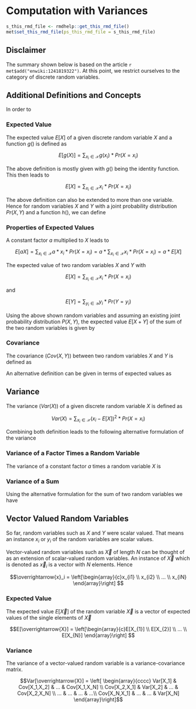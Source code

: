 # Computation with Variances {#compu-vars}
```r
s_this_rmd_file <- rmdhelp::get_this_rmd_file()
met$set_this_rmd_file(ps_this_rmd_file = s_this_rmd_file)
```


## Disclaimer
The summary shown below is based on the article `r met$add("enwiki:1241819322")`. At this point, we restrict ourselves to the category of discrete random variables. 


## Additional Definitions and Concepts
In order to 

### Expected Value
The expected value $E[X]$ of a given discrete random variable $X$ and a function $g()$ is defined as

$$E[g(X)] = \sum_{x_i \in \mathcal{X}} g(x_i) * Pr(X = x_i)$$

The above definition is mostly given with $g()$ being the identity function. This then leads to 

$$E[X] = \sum_{x_i \in \mathcal{X}} x_i * Pr(X = x_i)$$

The above definition can also be extended to more than one variable. Hence for random variables $X$ and $Y$ with a joint probability distribution $Pr(X, Y)$ and a function $h()$, we can define

\begin{align}
E[h(X,Y)] &= \sum_{(x_i,y_i) \in \mathcal{X}\times \mathcal{Y}} h(x_i, y_i) * Pr(X=x_i, Y=y_i) \notag \\
          &= \sum_{x_i \in \mathcal{X}}\sum_{y_i \in \mathcal{Y}}  h(x_i, y_i) * Pr(X=x_i, Y=y_i)
\end{align}


### Properties of Expected Values
A constant factor $a$ multiplied to $X$ leads to 

$$E[aX] = \sum_{x_i \in \mathcal{X}} a * x_i * Pr(X = x_i) = a * \sum_{x_i \in \mathcal{X}} x_i * Pr(X = x_i) = a* E[X]$$

The expected value of two random variables $X$ and $Y$ with 

$$E[X] = \sum_{x_i \in \mathcal{X}} x_i * Pr(X = x_i) $$

and

$$E[Y] = \sum_{y_i \in \mathcal{Y}} y_i * Pr(Y = y_i)$$

Using the above shown random variables and assuming an existing joint probability distribution $P(X,Y)$, the expected value $E[X+Y]$ of the sum of the two random variables is given by 

\begin{align}
E[X + Y] &= \sum_{(x_i,y_i) \in \mathcal{X}\times \mathcal{Y}} (x_i + y_i) * Pr(X = x_i, Y = y_i) \notag \\
 &= \sum_{x_i \in \mathcal{X}}\sum_{y_i \in \mathcal{Y}} (x_i) * Pr(X = x_i, Y = y_i) + \sum_{x_i \in \mathcal{X}}\sum_{y_i \in \mathcal{Y}} y_i * Pr(X = x_i, Y = y_i) \notag \\
 &= \sum_{x_i \in \mathcal{X}} x_i * Pr(X = x_i) + \sum_{y_i \in \mathcal{Y}} y_i * Pr(Y = y_i) \notag \\
 &= E[X] + E[Y]
\end{align}


### Covariance
The covariance ($Cov(X,Y)$) between two random variables $X$ and $Y$ is defined as

\begin{align}
Cov(X,Y) &= \sum_{x_i \in \mathcal{X}}\sum_{y_i \in \mathcal{Y}}  \ (x_i - E[X])(y_i - E[Y]) * Pr(X = x_i, Y = y_i) \notag \\
 &= \sum_{x_i \in \mathcal{X}}\sum_{y_i \in \mathcal{Y}}  (x_iy_i - x_iE[y] - y_iE[X] + E[X]E[Y]) * Pr(X = x_i, Y = y_i) \notag \\
 &= \sum_{x_i \in \mathcal{X}}\sum_{y_i \in \mathcal{Y}}  x_iy_i * Pr(X = x_i, Y = y_i)  \notag \\
 & - \sum_{x_i \in \mathcal{X}}\sum_{y_i \in \mathcal{Y}}  x_iE[Y] * Pr(X = x_i, Y = y_i) \notag \\
 & - \sum_{x_i \in \mathcal{X}}\sum_{y_i \in \mathcal{Y}}  y_iE[X] * Pr(X = x_i, Y = y_i) \notag \\
 & + \sum_{x_i \in \mathcal{X}}\sum_{y_i \in \mathcal{Y}}  E[X]E[Y] * Pr(X = x_i, Y = y_i) \notag \\
 &= E[XY] - E[X]E[Y] - E[Y]E[X] + E[X]E[Y] \notag \\
 &= E[XY] - E[X]E[Y]
\end{align}


An alternative definition can be given in terms of expected values as

\begin{align}
Cov(X,Y) &= E[(X - E[X])(Y - E[Y])] \notag \\
         &= E[XY - XE[Y] - YE[X] + E[X]E[Y]] \notag \\
         &= E[XY] - 2E[X]E[Y] + E[X]E[Y] \notag \\
         &= E[XY] - E[X]E[Y]
\end{align}


## Variance
The variance ($Var(X)$) of a given discrete random variable $X$ is defined as

$$Var(X) = \sum_{x_i \in \mathcal{X}} (x_i - E[X])^2  * Pr(X = x_i)$$

Combining both definition leads to the following alternative formulation of the variance

\begin{align}
Var(X) &= E[(X - E[X])^2] \notag \\
       &= E[X^2 - 2XE[X] + (E[X])^2] \notag \\
       &= E[X^2] - 2E[X]E[X] + (E[X])^2 \notag \\
       &= E[X^2] - 2(E[X])^2 + (E[X])^2 \notag \\
       &= E[X^2] - (E[X])^2
\end{align}


### Variance of a Factor Times a Random Variable
The variance of a constant factor $a$ times a random variable $X$ is 

\begin{align}
Var(aX) &= E[(aX - E[aX])^2] \notag \\
        &= E[(aX - aE[X])^2] \notag \\
        &= E[a^2 * (X - E[X])^2] \notag \\
        &= a^2 * E[(X - E[X])^2] \notag \\
        &= a^2 * Var(X) \notag \\
\end{align}



### Variance of a Sum
Using the alternative formulation for the sum of two random variables we have

\begin{align}
Var(X + Y) &= E[(X+Y)^2] - (E[X+Y])^2 \notag \\
 &= E[X^2 + 2XY + Y^2] - (E[X] + E[Y])^2 \notag \\
 &= E[X^2] + 2E[XY] + E[Y^2] - (E[X])^2 - 2E[X]E[Y] + (E[Y])^2\notag \\
 &= E[X^2] - (E[X])^2 + E[Y^2] - (E[Y])^2 + 2(E[XY] - E[X]E[Y])\notag \\
 &= Var(X) + Var(Y) + 2Cov(X,Y)
\end{align}


## Vector Valued Random Variables
So far, random variables such as $X$ and $Y$ were scalar valued. That means an instance $x_i$ or $y_i$ of the random variables are scalar values. 

Vector-valued random variables such as $\overrightarrow{X}$ of length $N$ can be thought of as an extension of scalar-valued random variables. An instance of $\overrightarrow{X}$ which is denoted as $\overrightarrow{x}_i$ is a vector with $N$ elements. Hence 

$$\overrightarrow{x}_i = \left[\begin{array}{c}x_{i1} \\ x_{i2} \\ ... \\ x_{iN} \end{array}\right] $$


### Expected Value
The expected value $E[\overrightarrow{X}]$ of the random variable $\overrightarrow{X}$ is a vector of expected values of the single elements of $\overrightarrow{X}$

$$E[\overrightarrow{X}] = \left[\begin{array}{c}E[X_{1}] \\ E[X_{2}] \\ ... \\ E[X_{N}] \end{array}\right] $$


### Variance
The variance of a vector-valued random variable is a variance-covariance matrix.

$$Var[\overrightarrow{X}] = \left[
\begin{array}{cccc} 
Var[X_1] & Cov[X_1,X_2] & ... & Cov[X_1,X_N] \\
Cov[X_2,X_1] & Var[X_2] & ... & Cov[X_2,X_N] \\
... & ... & ... & ...\\
Cov[X_N,X_1] & ... & ... & Var[X_N]
\end{array}\right]$$


